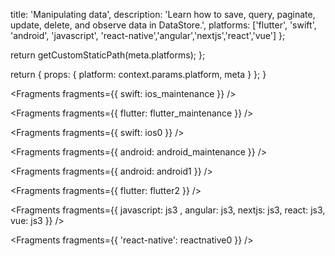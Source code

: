 
  title: 'Manipulating data',
  description:
    'Learn how to save, query, paginate, update, delete, and observe data in DataStore.',
  platforms: ['flutter', 'swift', 'android', 'javascript', 'react-native','angular','nextjs','react','vue'] 
};

  return getCustomStaticPath(meta.platforms);
};

  return {
    props: {
      platform: context.params.platform,
      meta
    }
  };
}


<Fragments fragments={{ swift: ios_maintenance }} />


<Fragments fragments={{ flutter: flutter_maintenance }} />


<Fragments fragments={{ swift: ios0 }} />


<Fragments fragments={{ android: android_maintenance }} />


<Fragments fragments={{ android: android1 }} />


<Fragments fragments={{ flutter: flutter2 }} />


<Fragments fragments={{  javascript: js3 , angular: js3, nextjs: js3, react: js3, vue: js3 }} />


<Fragments fragments={{ 'react-native': reactnative0 }} />
